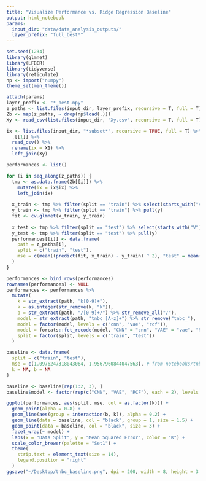 ```yaml
---
title: "Visualize Performance vs. Ridge Regression Baseline"
output: html_notebook
params:
  input_dir: "data/data_analysis_outputs/"
  layer_prefix: "full_best*"
---
```


```r
set.seed(1234)
library(glmnet)
library(LFBCR)
library(tidyverse)
library(reticulate)
np <- import("numpy")
theme_set(min_theme())
```


```r
attach(params)
layer_prefix <- "*_best.npy"
z_paths <- list.files(input_dir, layer_prefix, recursive = T, full = T)
Zb <- map(z_paths, ~ drop(np$load(.)))
Xy <- read_csv(list.files(input_dir, "Xy.csv", recursive = T, full = T)[1])
```

```r
ix <- list.files(input_dir, "*subset*", recursive = TRUE, full = T) %>%
  .[[1]] %>%
  read_csv() %>%
  rename(ix = X1) %>%
  left_join(Xy)
```
```r
performances <- list()

for (i in seq_along(z_paths)) {
  tmp <- as.data.frame(Zb[[i]]) %>%
    mutate(ix = ix$ix) %>%
    left_join(ix)
  
  x_train <- tmp %>% filter(split == "train") %>% select(starts_with("V")) %>% as.matrix()
  y_train <- tmp %>% filter(split == "train") %>% pull(y)
  fit <- cv.glmnet(x_train, y_train)
  
  x_test <- tmp %>% filter(split == "test") %>% select(starts_with("V")) %>% as.matrix()
  y_test <- tmp %>% filter(split == "test") %>% pull(y)
  performances[[i]] <- data.frame(
    path = z_paths[i],
    split = c("train", "test"),
    mse = c(mean((predict(fit, x_train) - y_train) ^ 2), "test" = mean((predict(fit, x_test) - y_test) ^ 2))
  )
}

```

```r
performances <- bind_rows(performances)
rownames(performances) <- NULL
performances <- performances %>%
  mutate(
    k = str_extract(path, "k[0-9]+"),
    k = as.integer(str_remove(k, "k")),
    b = str_extract(path, "/[0-9]+/") %>% str_remove_all("/"),
    model = str_extract(path, "tnbc_[A-z]+") %>% str_remove("tnbc_"),
    model = factor(model, levels = c("cnn", "vae", "rcf")),
    model = forcats::fct_recode(model, "CNN" = "cnn", "VAE" = "vae", "RCF" = "rcf"),
    split = factor(split, levels = c("train", "test"))
  )

baseline <- data.frame(
  split = c("train", "test"),
  mse = c(1.0976247318043064, 1.9567960844047563), # from notebooks/tnbc_baseline.ipynb
  k = NA, b = NA
)

baseline <- baseline[rep(1:2, 3), ]
baseline$model <- factor(rep(c("CNN", "VAE", "RCF"), each = 2), levels = c("CNN", "VAE", "RCF"))
```

```r
ggplot(performances, aes(split, mse, col = as.factor(k))) +
  geom_point(alpha = 0.8) +
  geom_line(aes(group = interaction(b, k)), alpha = 0.2) +
  geom_line(data = baseline, col = "black", group = 1, size = 1.5) +
  geom_point(data = baseline, col = "black", size = 3) +
  facet_wrap(~ model) +
  labs(x = "Data Split", y = "Mean Squared Error", color = "K") +
  scale_color_brewer(palette = "Set1") +
  theme(
    strip.text = element_text(size = 14),
    legend.position = "right"
  )
ggsave("~/Desktop/tnbc_baseline.png", dpi = 200, width = 8, height = 3.7)
```
